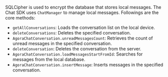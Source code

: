 <PlatformWrapper platform="ios">

SQLCipher is used to encrypt the database that stores local messages. The Chat SDK uses `ChatManager` to manage local messages. Followings are the core methods:

- `getAllConversations`: Loads the conversation list on the local device.
- `deleteConversations`: Deletes the specified conversation.
- `AgoraChatConversation.unreadMessagesCount`: Retrieves the count of unread messages in the specified conversation.
- `deleteConversation`: Deletes the conversation from the server.
- `AgoraChatConversation.loadMessagesStartFromId`: Searches for messages from the local database.
- `AgoraChatConversation.insertMessage`: Inserts messages in the specified conversation.
  
</PlatformWrapper>